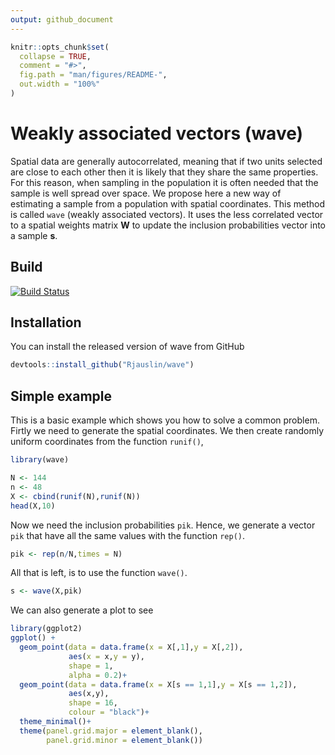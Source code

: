 ```yaml
---
output: github_document
---
```


<!-- README.md is generated from README.Rmd. Please edit that file -->

```r
knitr::opts_chunk$set(
  collapse = TRUE,
  comment = "#>",
  fig.path = "man/figures/README-",
  out.width = "100%"
)
```
# Weakly associated vectors (wave)
Spatial data are generally autocorrelated, meaning that if two units selected are close to each other then it is likely that they share the same properties. For this reason, when sampling in the population it is often needed that the sample is well spread over space. We propose here a new way of estimating a sample from a population with spatial coordinates. This method is called `wave` (weakly associated vectors). It uses the less correlated vector to a spatial weights matrix **W** to update the inclusion probabilities vector into a sample **s**.
  
## Build 
[![Build Status](https://travis-ci.org/RJauslin/wave.svg?branch=master)](https://travis-ci.org/RJauslin/wave)

## Installation

You can install the released version of wave from GitHub

``` r
devtools::install_github("Rjauslin/wave")
```

## Simple example

This is a basic example which shows you how to solve a common problem. Firtly we need to generate the spatial coordinates. We then create randomly uniform coordinates from the function `runif()`,

```r
library(wave)

N <- 144
n <- 48
X <- cbind(runif(N),runif(N))
head(X,10)
```

Now we need the inclusion probabilities `pik`. Hence, we generate a vector `pik` that have all the same values with the function `rep()`.

```r
pik <- rep(n/N,times = N)
```


All that is left, is to use the function `wave()`.

```r
s <- wave(X,pik)
```

We can also generate a plot to see

```r
library(ggplot2)
ggplot() +
  geom_point(data = data.frame(x = X[,1],y = X[,2]),
             aes(x = x,y = y),
             shape = 1,
             alpha = 0.2)+
  geom_point(data = data.frame(x = X[s == 1,1],y = X[s == 1,2]),
             aes(x,y),
             shape = 16,
             colour = "black")+
  theme_minimal()+
  theme(panel.grid.major = element_blank(),
        panel.grid.minor = element_blank())

```




